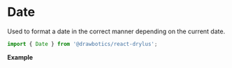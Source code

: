 


# Date
Used to format a date in the correct manner depending on the current date.

```jsx
import { Date } from '@drawbotics/react-drylus';
```
__Example__

<Playground component={Date}>
  <Date />
</Playground>
